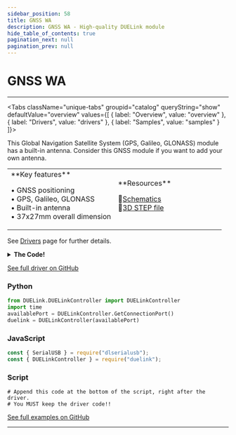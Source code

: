 ```yaml
---
sidebar_position: 58
title: GNSS WA
description: GNSS WA - High-quality DUELink module
hide_table_of_contents: true
pagination_next: null
pagination_prev: null
---
```



# GNSS WA

<ImageSection 
  product="wgnsswa-a"
  tagline="GNSS Positioning Module with Antenna"
/>

---

<Tabs className="unique-tabs" groupid="catalog" queryString="show" defaultValue="overview"
  values={[
    {
        label: "Overview",
        value: "overview"
    },
    {
        label: "Drivers",
        value: "drivers"
    },
    {
        label: "Samples",
        value: "samples"
    }
]}>

<TabItem value="overview">

This Global Navigation Satellite System (GPS, Galileo, GLONASS) module has a built-in antenna. Consider this GNSS module if you want to add your own antenna.

<table><td width='50%'>
**Key features**

• GNSS positioning<br/>
• GPS, Galileo, GLONASS<br/>
• Built-in antenna<br/>
• 37x27mm overall dimension<br/>

</td><td width='50%'>
**Resources**
 
📄<a href="/sch/gdl-wgnsswa-a.pdf">Schematics</a><br/>
🔩<a href="/3d/gdl-wgnsswa-a.step">3D STEP file</a><br/>
</td></table>

</TabItem>

<TabItem value="drivers">

See [Drivers](/docs/engine/drivers) page for further details.

<details>
<summary><strong>The Code!</strong></summary>

**GNSS WA Driver**

```batch
##### Driver Code Starts Here ###

##### User Code Starts Here #####
```

</details>

[See full driver on GitHub](https://github.com/ghi-electronics/duelink-website/tree/main/static/code/drivers)

</TabItem>

<TabItem value="samples">

### Python

```python
from DUELink.DUELinkController import DUELinkController
import time
availablePort = DUELinkController.GetConnectionPort()
duelink = DUELinkController(availablePort)
```

### JavaScript

```javascript
const { SerialUSB } = require("dlserialusb");
const { DUELinkController } = require("duelink");
```

### Script

```batch
# Append this code at the bottom of the script, right after the driver.
# You MUST keep the driver code!!
```

[See full examples on GitHub](https://github.com/ghi-electronics/duelink-website/tree/main/static/code/samples)

</TabItem>

</Tabs>

---

<OrderSection
    product="DUELink GNSS WA"
    partnumber="GDL-WGNSSWA-A"
    price="$0.00"
/>
